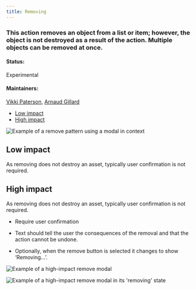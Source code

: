 ```yaml
---
title: Removing
---
```


### This action removes an object from a list or item; however, the object is not destroyed as a result of the action. Multiple objects can be removed at once.

#### Status: 

Experimental

#### Maintainers:

[Vikki Paterson](https://github.ibm.com/VICTORIA), [Arnaud Gillard](https://github.ibm.com/Arnaud-Gillard)

<AnchorLinks>

- [Low impact](#low-impact)
- [High impact](#high-impact)

</AnchorLinks>

<ImageComponent cols="8" caption="Example of a remove pattern using a modal">

![Example of a remove pattern using a modal in context](images/modal-in-context.png)

</ImageComponent>


## Low impact
As removing does not destroy an asset, typically user confirmation is not required. 


## High impact

As removing does not destroy an asset, typically user confirmation is not required. 

- Require user confirmation

- Text should tell the user the consequences of the removal and that the action cannot be undone.

- Optionally, when the remove button is selected it changes to show ‘Removing...’.  

<ImageComponent cols="8" caption="Example of high-impact remove modal">

![Example of a high-impact remove modal](images/first-view.png)

</ImageComponent>

<ImageComponent cols="8" caption="Example of a high-impact remove modal in its removing state">

![Example of a high-impact remove modal in its 'removing' state](images/second-view.png)

</ImageComponent>
